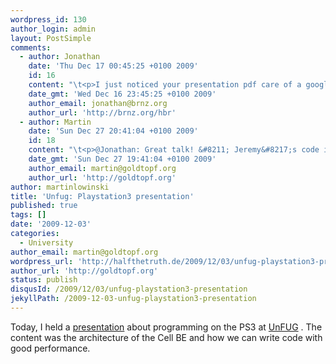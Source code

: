 ```yaml
---
wordpress_id: 130
author_login: admin
layout: PostSimple
comments:
  - author: Jonathan
    date: 'Thu Dec 17 00:45:25 +0100 2009'
    id: 16
    content: "\t<p>I just noticed your presentation pdf care of a google alert.  Interesting stuff, and I&#8217;m sorry to hear that the PS3 support you worked on is being removed from <span class=\"caps\">SDL</span>.</p>\n\n\t<p>I was interested to see the fractal optimisation part &#8211; I did a talk for my university computing society on the same thing (Jeremy&#8217;s material, and a little bit more) &#8211; it may be of interest to you &#8211; http://blip.tv/file/2096722. You may also be interested in my blog (linked above), which has some other fractal rendering done on the PS3 :)</p>\n\n"
    date_gmt: 'Wed Dec 16 23:45:25 +0100 2009'
    author_email: jonathan@brnz.org
    author_url: 'http://brnz.org/hbr'
  - author: Martin
    date: 'Sun Dec 27 20:41:04 +0100 2009'
    id: 18
    content: "\t<p>@Jonathan: Great talk! &#8211; Jeremy&#8217;s code is a very good way to show how powerful the PS3 is.</p>\n\n\t<p>The PS3 support was removed from <span class=\"caps\">SDL</span> because there are only a very few people using it, not enough to keep it in the main project.</p>\n\n"
    date_gmt: 'Sun Dec 27 19:41:04 +0100 2009'
    author_email: martin@goldtopf.org
    author_url: 'http://goldtopf.org'
author: martinlowinski
title: 'Unfug: Playstation3 presentation'
published: true
tags: []
date: '2009-12-03'
categories:
  - University
author_email: martin@goldtopf.org
wordpress_url: 'http://halfthetruth.de/2009/12/03/unfug-playstation3-presentation/'
author_url: 'http://goldtopf.org'
status: publish
disqusId: /2009/12/03/unfug-playstation3-presentation
jekyllPath: /2009-12-03-unfug-playstation3-presentation
---
```


Today, I held a <a href="http://data.halfthetruth.de/studies/talks/ps3_031209.pdf">presentation</a> about programming on the PS3 at <a href="http://unfug.org/">UnFUG</a> . The content was the architecture of the Cell BE and how we can write code with good performance.
